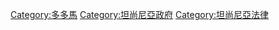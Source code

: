 {{cat main}}

[[Category:多多馬|Category:多多馬]]
[[Category:坦尚尼亞政府|Category:坦尚尼亞政府]]
[[Category:坦尚尼亞法律|Category:坦尚尼亞法律]]